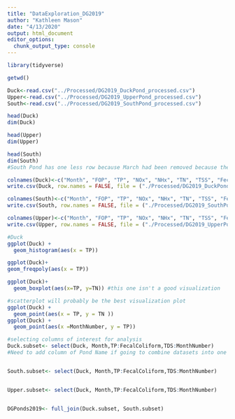 ```yaml
---
title: "DataExploration_DG2019"
author: "Kathleen Mason"
date: "4/13/2020"
output: html_document
editor_options: 
  chunk_output_type: console
---
```


```r
library(tidyverse)

getwd()

Duck<-read.csv("../Processed/DG2019_DuckPond_processed.csv")
Upper<-read.csv("../Processed/DG2019_UpperPond_processed.csv")
South<-read.csv("../Processed/DG2019_SouthPond_processed.csv")
```

```r
head(Duck)
dim(Duck)

head(Upper)
dim(Upper)

head(South)
dim(South)
#South Pond has one less row because March had been removed because there was no data
```

```r

colnames(Duck)<-c("Month", "FOP", "TP", "NOx", "NHx", "TN", "TSS", "FecalColiform", "TC", "O Saturation", "OConcentration", "Sp.Conductivity", "Elec.Conductivity", "TDS", "Salinity", "pH", "MonthNumber")
write.csv(Duck, row.names = FALSE, file = ("./Processed/DG2019_DuckPond_processed.csv"))

colnames(South)<-c("Month", "FOP", "TP", "NOx", "NHx", "TN", "TSS", "FecalColiform", "TC", "OSaturation", "OConcentration", "Sp.Conductivity", "Elec.Conductivity", "TDS", "Salinity", "pH", "MonthNumber")
write.csv(South, row.names = FALSE, file = ("./Processed/DG2019_SouthPond_processed.csv"))

colnames(Upper)<-c("Month", "FOP", "TP", "NOx", "NHx", "TN", "TSS", "FecalColiform", "TC", "OSaturation", "OConcentration", "Sp.Conductivity", "Elec.Conductivity", "TDS", "Salinity", "pH", "MonthNumber")
write.csv(Upper, row.names = FALSE, file = ("./Processed/DG2019_UpperPond_processed.csv"))
```


```r
#Duck
ggplot(Duck) +
  geom_histogram(aes(x = TP))

ggplot(Duck)+
geom_freqpoly(aes(x = TP))

ggplot(Duck)+
  geom_boxplot(aes(x=TP, y=TN)) #this one isn't a good visualization

#scatterplot will probably be the best visualization plot
ggplot(Duck) +
  geom_point(aes(x = TP, y = TN ))
ggplot(Duck) +
  geom_point(aes(x =MonthNumber, y = TP))
```

```r
#selecting columns of interest for analysis
Duck.subset<- select(Duck, Month,TP:FecalColiform,TDS:MonthNumber)
#Need to add column of Pond Name if going to combine datasets into one


South.subset<- select(Duck, Month,TP:FecalColiform,TDS:MonthNumber)


Upper.subset<- select(Duck, Month,TP:FecalColiform,TDS:MonthNumber)


DGPonds2019<- full_join(Duck.subset, South.subset)
```

